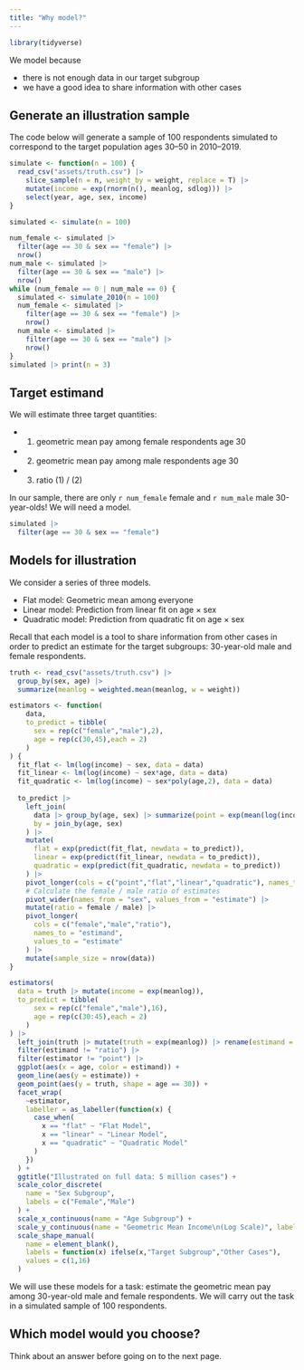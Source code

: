 ```yaml
---
title: "Why model?"
---
```


```r
library(tidyverse)
```

We model because

* there is not enough data in our target subgroup
* we have a good idea to share information with other cases

## Generate an illustration sample

The code below will generate a sample of 100 respondents simulated to correspond to the target population ages 30--50 in 2010--2019.

```r
simulate <- function(n = 100) {
  read_csv("assets/truth.csv") |>
    slice_sample(n = n, weight_by = weight, replace = T) |>
    mutate(income = exp(rnorm(n(), meanlog, sdlog))) |>
    select(year, age, sex, income)
}
```

```r
simulated <- simulate(n = 100)
```
```r
num_female <- simulated |>
  filter(age == 30 & sex == "female") |>
  nrow()
num_male <- simulated |>
  filter(age == 30 & sex == "male") |>
  nrow()
while (num_female == 0 | num_male == 0) {
  simulated <- simulate_2010(n = 100)
  num_female <- simulated |>
    filter(age == 30 & sex == "female") |>
    nrow()
  num_male <- simulated |>
    filter(age == 30 & sex == "male") |>
    nrow()
}
simulated |> print(n = 3)
```

## Target estimand

We will estimate three target quantities:

* (1) geometric mean pay among female respondents age 30
* (2) geometric mean pay among male respondents age 30
* (3) ratio (1) / (2)



In our sample, there are only `r num_female` female and `r num_male` male 30-year-olds! We will need a model.

```r
simulated |>
  filter(age == 30 & sex == "female")
```

## Models for illustration

We consider a series of three models.

* Flat model: Geometric mean among everyone
* Linear model: Prediction from linear fit on age $\times$ sex
* Quadratic model: Prediction from quadratic fit on age $\times$ sex

Recall that each model is a tool to share information from other cases in order to predict an estimate for the target subgroups: 30-year-old male and female respondents.

```r
truth <- read_csv("assets/truth.csv") |>
  group_by(sex, age) |>
  summarize(meanlog = weighted.mean(meanlog, w = weight))

estimators <- function(
    data,
    to_predict = tibble(
      sex = rep(c("female","male"),2),
      age = rep(c(30,45),each = 2)
    )
) {
  fit_flat <- lm(log(income) ~ sex, data = data)
  fit_linear <- lm(log(income) ~ sex*age, data = data)
  fit_quadratic <- lm(log(income) ~ sex*poly(age,2), data = data)
  
  to_predict |>
    left_join(
      data |> group_by(age, sex) |> summarize(point = exp(mean(log(income))), .groups = "drop"),
      by = join_by(age, sex)
    ) |>
    mutate(
      flat = exp(predict(fit_flat, newdata = to_predict)),
      linear = exp(predict(fit_linear, newdata = to_predict)),
      quadratic = exp(predict(fit_quadratic, newdata = to_predict))
    ) |>
    pivot_longer(cols = c("point","flat","linear","quadratic"), names_to = "estimator", values_to = "estimate") |>
    # Calculate the female / male ratio of estimates
    pivot_wider(names_from = "sex", values_from = "estimate") |>
    mutate(ratio = female / male) |>
    pivot_longer(
      cols = c("female","male","ratio"), 
      names_to = "estimand", 
      values_to = "estimate"
    ) |>
    mutate(sample_size = nrow(data))
}

estimators(
  data = truth |> mutate(income = exp(meanlog)),
  to_predict = tibble(
      sex = rep(c("female","male"),16),
      age = rep(c(30:45),each = 2)
    )
) |>
  left_join(truth |> mutate(truth = exp(meanlog)) |> rename(estimand = sex), by = c("estimand","age")) |>
  filter(estimand != "ratio") |>
  filter(estimator != "point") |>
  ggplot(aes(x = age, color = estimand)) +
  geom_line(aes(y = estimate)) +
  geom_point(aes(y = truth, shape = age == 30)) +
  facet_wrap(
    ~estimator,
    labeller = as_labeller(function(x) {
      case_when(
        x == "flat" ~ "Flat Model",
        x == "linear" ~ "Linear Model",
        x == "quadratic" ~ "Quadratic Model"
      )
    })
  ) + 
  ggtitle("Illustrated on full data: 5 million cases") +
  scale_color_discrete(
    name = "Sex Subgroup",
    labels = c("Female","Male")
  ) +
  scale_x_continuous(name = "Age Subgroup") +
  scale_y_continuous(name = "Geometric Mean Income\n(Log Scale)", labels = scales::label_dollar(), trans = "log") +
  scale_shape_manual(
    name = element_blank(),
    labels = function(x) ifelse(x,"Target Subgroup","Other Cases"),
    values = c(1,16)
  )
```

We will use these models for a task: estimate the geometric mean pay among 30-year-old male and female respondents. We will carry out the task in a simulated sample of 100 respondents.

## Which model would you choose?

Think about an answer before going on to the next page.

